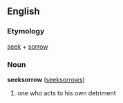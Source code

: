 ==English==
===Etymology===
[[seek]] + [[sorrow]]
===Noun===
'''seeksorrow''' ([[seeksorrows]])

#one who acts to his own detriment